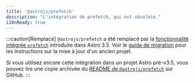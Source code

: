 ```yaml
---
title: '@astrojs/prefetch'
description: "L'intégration de prefetch, qui est obsolète."
i18nReady: true
---
```


:::caution[Remplacé]
`@astrojs/prefetch` a été remplacé par la [fonctionnalité intégrée `prefetch`](/fr/guides/prefetch/) introduite dans Astro 3.5. Voir le [guide de migration](/fr/guides/prefetch/#migration-depuis-astrojsprefetch) pour les instructions sur la mise à jour d'un ancien projet.

Si vous utilisez encore cette intégration dans un projet Astro pré-v3.5, vous pouvez lire une copie archivée du [README de `@astrojs/prefetch`](https://github.com/withastro/astro/blob/c47478bbf6b21973419f25234c68efb59466b368/packages%2Fintegrations%2Fprefetch%2FREADME.md) sur GitHub.
:::
